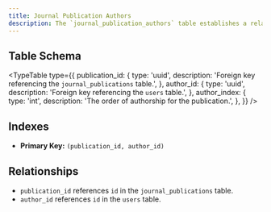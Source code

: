 ```yaml
---
title: Journal Publication Authors
description: The `journal_publication_authors` table establishes a relationship between journal publications and their respective authors. It ensures proper author attribution and ordering.
---
```



## Table Schema

<TypeTable
  type={{
    publication_id: {
      type: 'uuid',
      description: 'Foreign key referencing the `journal_publications` table.',
    },
    author_id: {
      type: 'uuid',
      description: 'Foreign key referencing the `users` table.',
    },
    author_index: {
      type: 'int',
      description: 'The order of authorship for the publication.',
    },
  }}
/>

## Indexes

- **Primary Key:** `(publication_id, author_id)`

## Relationships

- `publication_id` references `id` in the `journal_publications` table.
- `author_id` references `id` in the `users` table.

<Cards>
  <Card title="Go to journal_publications table" href="./journal_publications" />
  <Card title="Go to Users table" href="./users" /> 
</Cards>